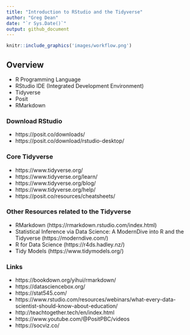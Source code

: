 ```yaml
---
title: "Introduction to RStudio and the Tidyverse"
author: "Greg Dean"
date: "`r Sys.Date()`"
output: github_document
---
```

```r
knitr::include_graphics('images/workflow.png')
```

## Overview
- R Programming Language
- RStudio IDE (Integrated Development Environment)
- Tidyverse
- Posit
- RMarkdown

### Download RStudio
- https://posit.co/downloads/
- https://posit.co/download/rstudio-desktop/


### Core Tidyverse
- https://www.tidyverse.org/
- https://www.tidyverse.org/learn/
- https://www.tidyverse.org/blog/
- https://www.tidyverse.org/help/
- https://posit.co/resources/cheatsheets/

### Other Resources related to the Tidyverse
- RMarkdown (https://rmarkdown.rstudio.com/index.html)
- Statistical Inference via Data Science: A ModernDive into R and the Tidyverse (https://moderndive.com/)
- R for Data Science (https://r4ds.hadley.nz/)
- Tidy Models (https://www.tidymodels.org/)

### Links

- https://bookdown.org/yihui/rmarkdown/
- https://datasciencebox.org/
- https://stat545.com/
- https://www.rstudio.com/resources/webinars/what-every-data-scientist-should-know-about-education/
- http://teachtogether.tech/en/index.html
- https://www.youtube.com/@PositPBC/videos
- https://socviz.co/





